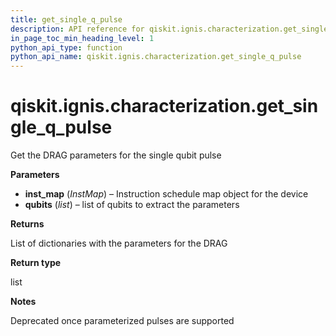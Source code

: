 ```yaml
---
title: get_single_q_pulse
description: API reference for qiskit.ignis.characterization.get_single_q_pulse
in_page_toc_min_heading_level: 1
python_api_type: function
python_api_name: qiskit.ignis.characterization.get_single_q_pulse
---
```


<span id="qiskit-ignis-characterization-get-single-q-pulse" />

# qiskit.ignis.characterization.get\_single\_q\_pulse

<Function id="qiskit.ignis.characterization.get_single_q_pulse" isDedicatedPage={true} github="https://github.com/qiskit-community/qiskit-ignis/tree/stable/0.5/qiskit/ignis/characterization/calibrations/ibmq_utils.py" signature="get_single_q_pulse(inst_map, qubits)">
  Get the DRAG parameters for the single qubit pulse

  **Parameters**

  *   **inst\_map** (*InstMap*) – Instruction schedule map object for the device
  *   **qubits** (*list*) – list of qubits to extract the parameters

  **Returns**

  List of dictionaries with the parameters for the DRAG

  **Return type**

  list

  **Notes**

  Deprecated once parameterized pulses are supported
</Function>


